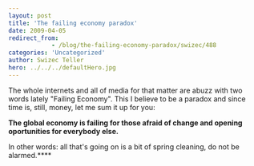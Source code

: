 ```yaml
---
layout: post
title: 'The failing economy paradox'
date: 2009-04-05
redirect_from: 
            - /blog/the-failing-economy-paradox/swizec/488
categories: 'Uncategorized'
author: Swizec Teller
hero: ../../../defaultHero.jpg
---
```

The whole internets and all of media for that matter are abuzz with two words lately "Failing Economy". This I believe to be a paradox and since time is, still, money, let me sum it up for you:



**The global economy is failing for those afraid of change and opening oportunities for everybody else.**



In other words: all that's going on is a bit of spring cleaning, do not be alarmed.****